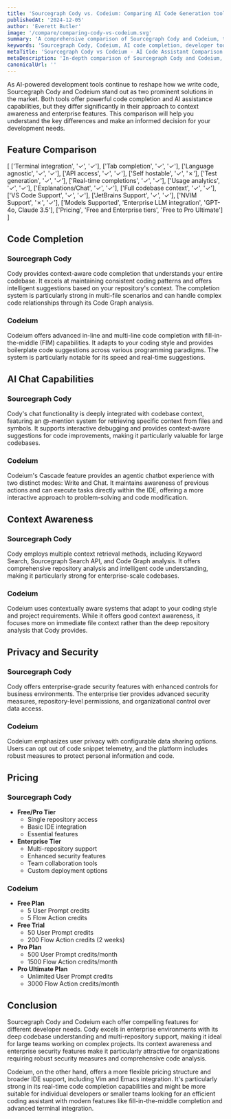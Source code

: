 ```yaml
---
title: 'Sourcegraph Cody vs. Codeium: Comparing AI Code Generation tools (2025)'
publishedAt: '2024-12-05'
author: 'Everett Butler'
image: '/compare/comparing-cody-vs-codeium.svg'
summary: 'A comprehensive comparison of Sourcegraph Cody and Codeium, two leading AI-powered development assistants, examining their features, pricing, and capabilities to help developers make an informed choice.'
keywords: 'Sourcegraph Cody, Codeium, AI code completion, developer tools, code generation, IDE integration, AI programming assistant'
metaTitle: 'Sourcegraph Cody vs Codeium - AI Code Assistant Comparison (2025)'
metaDescription: 'In-depth comparison of Sourcegraph Cody and Codeium, exploring their features, pricing, and capabilities to help developers choose the right AI coding assistant.'
canonicalUrl: ''
---
```


As AI-powered development tools continue to reshape how we write code, Sourcegraph Cody and Codeium stand out as two prominent solutions in the market. Both tools offer powerful code completion and AI assistance capabilities, but they differ significantly in their approach to context awareness and enterprise features. This comparison will help you understand the key differences and make an informed decision for your development needs.

## Feature Comparison

[
    ['Terminal integration', '✓', '✓'],
    ['Tab completion', '✓', '✓'],
    ['Language agnostic', '✓', '✓'],
    ['API access', '✓', '✓'],
    ['Self hostable', '✓', '✗'],
    ['Test generation', '✓', '✓'],
    ['Real-time completions', '✓', '✓'],
    ['Usage analytics', '✓', '✓'],
    ['Explanations/Chat', '✓', '✓'],
    ['Full codebase context', '✓', '✓'],
    ['VS Code Support', '✓', '✓'],
    ['JetBrains Support', '✓', '✓'],
    ['NVIM Support', '✗', '✓'],
    ['Models Supported', 'Enterprise LLM integration', 'GPT-4o, Claude 3.5'],
    ['Pricing', 'Free and Enterprise tiers', 'Free to Pro Ultimate']
]

## Code Completion

### Sourcegraph Cody
Cody provides context-aware code completion that understands your entire codebase. It excels at maintaining consistent coding patterns and offers intelligent suggestions based on your repository's context. The completion system is particularly strong in multi-file scenarios and can handle complex code relationships through its Code Graph analysis.

### Codeium
Codeium offers advanced in-line and multi-line code completion with fill-in-the-middle (FIM) capabilities. It adapts to your coding style and provides boilerplate code suggestions across various programming paradigms. The system is particularly notable for its speed and real-time suggestions.

## AI Chat Capabilities

### Sourcegraph Cody
Cody's chat functionality is deeply integrated with codebase context, featuring an @-mention system for retrieving specific context from files and symbols. It supports interactive debugging and provides context-aware suggestions for code improvements, making it particularly valuable for large codebases.

### Codeium
Codeium's Cascade feature provides an agentic chatbot experience with two distinct modes: Write and Chat. It maintains awareness of previous actions and can execute tasks directly within the IDE, offering a more interactive approach to problem-solving and code modification.

## Context Awareness

### Sourcegraph Cody
Cody employs multiple context retrieval methods, including Keyword Search, Sourcegraph Search API, and Code Graph analysis. It offers comprehensive repository analysis and intelligent code understanding, making it particularly strong for enterprise-scale codebases.

### Codeium
Codeium uses contextually aware systems that adapt to your coding style and project requirements. While it offers good context awareness, it focuses more on immediate file context rather than the deep repository analysis that Cody provides.

## Privacy and Security

### Sourcegraph Cody
Cody offers enterprise-grade security features with enhanced controls for business environments. The enterprise tier provides advanced security measures, repository-level permissions, and organizational control over data access.

### Codeium
Codeium emphasizes user privacy with configurable data sharing options. Users can opt out of code snippet telemetry, and the platform includes robust measures to protect personal information and code.

## Pricing

### Sourcegraph Cody
- **Free/Pro Tier**
  - Single repository access
  - Basic IDE integration
  - Essential features
- **Enterprise Tier**
  - Multi-repository support
  - Enhanced security features
  - Team collaboration tools
  - Custom deployment options

### Codeium
- **Free Plan**
  - 5 User Prompt credits
  - 5 Flow Action credits
- **Free Trial**
  - 50 User Prompt credits
  - 200 Flow Action credits (2 weeks)
- **Pro Plan**
  - 500 User Prompt credits/month
  - 1500 Flow Action credits/month
- **Pro Ultimate Plan**
  - Unlimited User Prompt credits
  - 3000 Flow Action credits/month

## Conclusion

Sourcegraph Cody and Codeium each offer compelling features for different developer needs. Cody excels in enterprise environments with its deep codebase understanding and multi-repository support, making it ideal for large teams working on complex projects. Its context awareness and enterprise security features make it particularly attractive for organizations requiring robust security measures and comprehensive code analysis.

Codeium, on the other hand, offers a more flexible pricing structure and broader IDE support, including Vim and Emacs integration. It's particularly strong in its real-time code completion capabilities and might be more suitable for individual developers or smaller teams looking for an efficient coding assistant with modern features like fill-in-the-middle completion and advanced terminal integration.